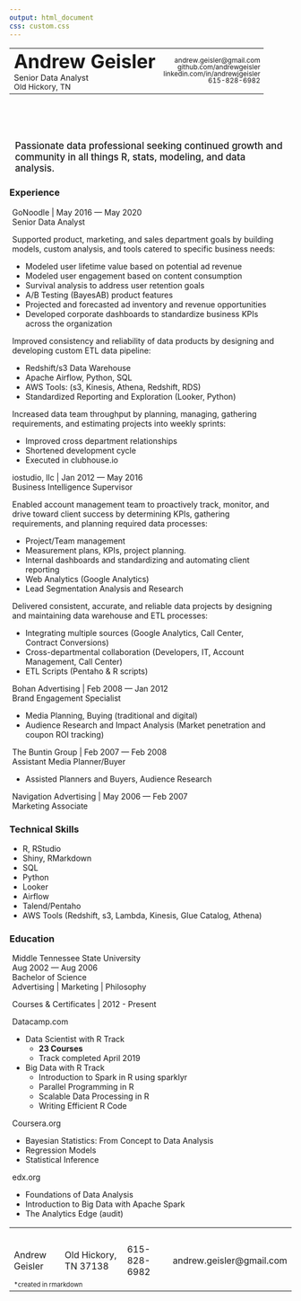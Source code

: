 ```yaml
---
output: html_document
css: custom.css
---
```

<p>
<div class="header">

<table width="100%">
<tr style="vertical-align:middle;">
  <td>
    <span style="font-size: 210%;font-weight:bold;padding-top:10px;">Andrew Geisler </span><br/>
    <span style="font-size: 90%;font-weight:normal;">Senior Data Analyst</span><br/>
    <span style="font-size: 85%;font-weight:normal;">Old Hickory, TN</span>
  </td>
  <td style = "text-align: right;font-size: 75%; font-weight:normal;line-height:12px;">
  andrew.geisler@gmail.com<br/>
  github.com/andrewgeisler<br/>
  linkedin.com/in/andrewjgeisler<br/>
  615-828-6982
  </td>
</table>
</div>

<div style="padding-top:50px;padding-left:10px; padding-right:10px;font-size:120%;font-weight:500;">

Passionate data professional seeking continued growth and community in all things R,  stats, modeling, and data analysis.

</div>
<div>



<div class="column-left">

### Experience

<div style="padding-left:5px;padding-right:25px">
<span class="callout">
GoNoodle | May 2016 — May 2020<br/>
Senior Data Analyst
</span>

Supported product, marketing, and sales department goals by building models, custom analysis, and tools catered to specific business needs:

  - Modeled user lifetime value based on potential ad revenue
  - Modeled user engagement based on content consumption
  - Survival analysis to address user retention goals
  - A/B Testing (BayesAB) product features
  - Projected and forecasted ad inventory and revenue opportunities
  - Developed corporate dashboards to standardize business KPIs across the organization

Improved consistency and reliability of data products by designing and developing custom ETL data pipeline:

  - Redshift/s3 Data Warehouse
  - Apache Airflow, Python, SQL
  - AWS Tools: (s3, Kinesis, Athena, Redshift, RDS)
  - Standardized Reporting and Exploration (Looker, Python)

Increased data team throughput by planning, managing, gathering requirements, and estimating projects into weekly sprints:
 
  - Improved cross department relationships
  - Shortened development cycle  
  - Executed in clubhouse.io


<span class="callout">
iostudio, llc | Jan 2012 — May 2016 <br />
Business Intelligence Supervisor
</span>

Enabled account management team to proactively track, monitor, and drive toward client success by determining KPIs, gathering requirements, and planning required data processes:

  - Project/Team management
  - Measurement plans, KPIs, project planning.
  - Internal dashboards and standardizing and automating client reporting
  - Web Analytics (Google Analytics)
  - Lead Segmentation Analysis and Research

Delivered consistent, accurate, and reliable data projects by designing and maintaining data warehouse and ETL processes:

  - Integrating multiple sources (Google Analytics, Call Center, Contract Conversions)
  - Cross-departmental collaboration  (Developers, IT, Account Management, Call Center)
  - ETL Scripts (Pentaho & R scripts)


<span class="callout">
Bohan Advertising | Feb 2008 — Jan 2012 <br />
Brand Engagement Specialist
</span>

  - Media Planning, Buying (traditional and digital)
  - Audience Research and Impact Analysis (Market penetration and coupon ROI tracking)

<span class="callout">
The Buntin Group | Feb 2007 — Feb 2008 <br />
Assistant Media Planner/Buyer
</span>

  - Assisted Planners and Buyers, Audience Research

<span class="callout">
Navigation Advertising | May 2006 — Feb 2007 <br />
Marketing Associate
</span>
</div></div>

<div class="column-space"></div>

<div class="column-right">

### Technical Skills

- R, RStudio
- Shiny, RMarkdown
- SQL
- Python
- Looker
- Airflow
- Talend/Pentaho
- AWS Tools (Redshift, s3, Lambda, Kinesis, Glue Catalog, Athena)


### Education
<div style="padding-left:5px;">
<span class="callout">
Middle Tennessee State University<br/> 
Aug 2002 — Aug 2006<br/>
Bachelor of Science<br/></span>
Advertising | Marketing | Philosophy 


<span class="callout">
Courses & Certificates | 2012 - Present <br /></span>

<span class="callout">Datacamp.com</span>

  - Data Scientist with R Track
    - <b>23 Courses</b> 
    - Track completed April 2019
    
  - Big Data with R Track
    - Introduction to Spark in R using sparklyr
    - Parallel Programming in R
    - Scalable Data Processing in R
    - Writing Efficient R Code
  
<span class="callout">Coursera.org</span>

 - Bayesian Statistics: From Concept to Data Analysis
 - Regression Models
 - Statistical Inference

<span class="callout">edx.org</span>

  - Foundations of Data Analysis
  - Introduction to Big Data with Apache Spark
  - The Analytics Edge (audit)


</div></div>



<div class="footer">


<table width="100%">
<tr><td colspan="4"><br></td></tr>
<tr>
<td>Andrew Geisler</td>
<td>Old Hickory, TN 37138</td>
<td>615-828-6982</td>
<td>andrew.geisler@gmail.com</td>
</tr>
<tr><td colspan="4"><span style="text-align:right;font-size:70%;">*created in rmarkdown</span></td></tr>
</table>
</div>

<!-- wkhtmltopdf --page-size letter --margin-top 1 --margin-left 1 --margin-right 1 --margin-bottom 1  andrew-geisler.html andrew-geisler-resume.pdf -->